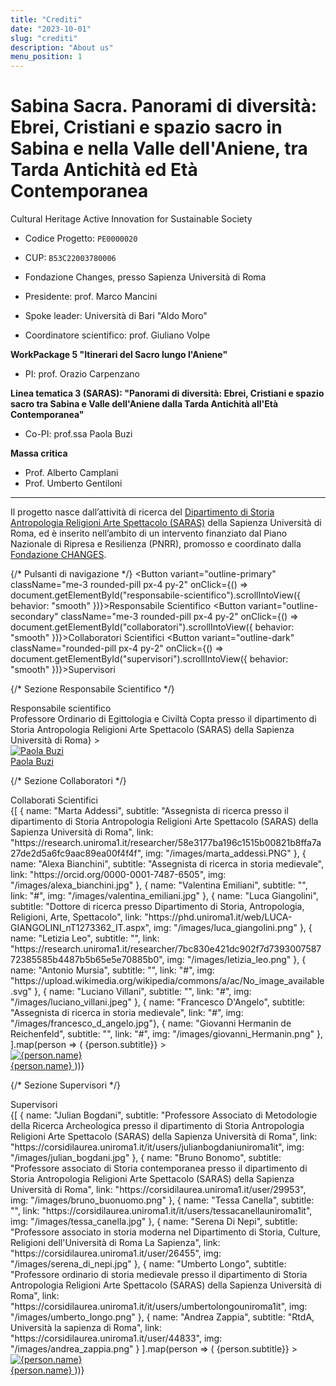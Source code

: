 ```yaml
---
title: "Crediti"
date: "2023-10-01"
slug: "crediti"
description: "About us"
menu_position: 1
---
```



<LogoBar />

# Sabina Sacra. Panorami di diversità: Ebrei, Cristiani e spazio sacro in Sabina e nella Valle dell'Aniene, tra Tarda Antichità ed Età Contemporanea 

Cultural Heritage Active Innovation for Sustainable Society  
- Codice Progetto: `PE0000020`  
- CUP: `B53C22003780006`  
- Fondazione Changes, presso Sapienza Università di Roma

- Presidente: prof. Marco Mancini  
- Spoke leader: Università di Bari "Aldo Moro"  
- Coordinatore scientifico: prof. Giuliano Volpe

**WorkPackage 5 "Itinerari del Sacro lungo l'Aniene"**  
- PI: prof. Orazio Carpenzano

**Linea tematica 3 (SARAS): "Panorami di diversità: Ebrei, Cristiani e spazio sacro tra Sabina e Valle dell'Aniene dalla Tarda Antichità all'Età Contemporanea"**  
- Co-PI: prof.ssa Paola Buzi

**Massa critica**
- Prof. Alberto Camplani 
- Prof. Umberto Gentiloni

---
<p className="mb-3">
    Il progetto nasce dall’attività di ricerca del 
    <a href="https://saras.web.uniroma1.it/it" className="text-decoration-none ms-1 text-primary">Dipartimento di Storia Antropologia Religioni Arte Spettacolo (SARAS)</a> 
    della Sapienza Università di Roma, ed è inserito nell’ambito di un intervento finanziato dal 
    Piano Nazionale di Ripresa e Resilienza (PNRR), promosso e coordinato dalla 
    <a href="https://www.fondazionechanges.org" className="text-decoration-none ms-1 text-primary">Fondazione CHANGES</a>.
</p>

<div className="my-5 border-top"></div>

{/* Pulsanti di navigazione */}
<ButtonGroup className="d-flex justify-content-center mb-5">
  <Button 
    variant="outline-primary" 
    className="me-3 rounded-pill px-4 py-2" 
    onClick={() => document.getElementById("responsabile-scientifico").scrollIntoView({ behavior: "smooth" })}>Responsabile Scientifico</Button>
  <Button 
    variant="outline-secondary" 
    className="me-3 rounded-pill px-4 py-2" 
    onClick={() => document.getElementById("collaboratori").scrollIntoView({ behavior: "smooth" })}>Collaboratori Scientifici</Button>
  <Button 
    variant="outline-dark" 
    className="rounded-pill px-4 py-2" 
    onClick={() => document.getElementById("supervisori").scrollIntoView({ behavior: "smooth" })}>Supervisori</Button>
</ButtonGroup>

{/* Sezione Responsabile Scientifico */}
<div id="responsabile-scientifico" className="text-center my-5">
  <Badge bg="primary" className="fs-5 px-3 py-2 rounded-pill">Responsabile scientifico</Badge>
</div>

<Row className="g-4 mb-5 justify-content-center">
  <Col sm={4}>
    <OverlayTrigger
      overlay={<Tooltip id="buzi-tooltip">Professore Ordinario di Egittologia e Civiltà Copta presso il dipartimento di Storia Antropologia Religioni Arte Spettacolo (SARAS) della Sapienza Università di Roma</Tooltip>}
    >
      <a href="https://corsidilaurea.uniroma1.it/it/users/paolabuziuniroma1it" className="text-decoration-none" target="_blank" rel="noopener noreferrer">
        <Card
          className="text-center p-3 bg-white border border-light shadow-sm rounded-4 hover-card"
        >
          <div className="d-flex justify-content-center py-3">
            <img src="https://www.ansa.it/webimages/img_700/2016/5/4/28fcbbbde6a088e2a870124ad8790eb7.jpg" alt="Paola Buzi" className="rounded-circle border border-3 border-primary shadow" style={{ width: "120px", height: "120px", objectFit: "cover" }} />
          </div>
          <Card.Body>
            <Card.Title className="fs-5 fw-bold text-primary">Paola Buzi</Card.Title>
          </Card.Body>
        </Card>
      </a>
    </OverlayTrigger>
  </Col>
</Row>

<div className="my-5 border-top"></div>

{/* Sezione Collaboratori */}
<div id="collaboratori" className="text-center my-5">
  <Badge bg="secondary" className="fs-5 px-3 py-2 rounded-pill">Collaborati Scientifici</Badge>
</div>

<Row className="g-4 mb-5 justify-content-center">
  {[
    { name: "Marta Addessi", subtitle: "Assegnista di ricerca presso il dipartimento di Storia Antropologia Religioni Arte Spettacolo (SARAS) della Sapienza Università di Roma", link: "https://research.uniroma1.it/researcher/58e3177ba196c1515b00821b8ffa7a27de2d5a6fc9aac89ea00f4f4f", img: "/images/marta_addessi.PNG" },
    { name: "Alexa Bianchini", subtitle: "Assegnista di ricerca in storia medievale", link: "https://orcid.org/0000-0001-7487-6505", img: "/images/alexa_bianchini.jpg" },
    { name: "Valentina Emiliani", subtitle: "", link: "#", img: "/images/valentina_emiliani.jpg" },
    { name: "Luca Giangolini", subtitle: "Dottore di ricerca presso Dipartimento di Storia, Antropologia, Religioni, Arte, Spettacolo", link: "https://phd.uniroma1.it/web/LUCA-GIANGOLINI_nT1273362_IT.aspx", img: "/images/luca_giangolini.png" },
    { name: "Letizia Leo", subtitle: "", link: "https://research.uniroma1.it/researcher/7bc830e421dc902f7d739300758772385585b4487b5b65e5e70885b0", img: "/images/letizia_leo.png" },
    { name: "Antonio Mursia", subtitle: "", link: "#", img: "https://upload.wikimedia.org/wikipedia/commons/a/ac/No_image_available.svg" },
    { name: "Luciano Villani", subtitle: "", link: "#", img: "/images/luciano_villani.jpeg" },
    { name: "Francesco D'Angelo", subtitle: "Assegnista di ricerca in storia medievale", link: "#", img: "/images/francesco_d_angelo.jpg"},
    { name: "Giovanni Hermanin de Reichenfeld", subtitle: "", link: "#", img: "/images/giovanni_Hermanin.png" },
  ].map(person => (
    <Col xs={6} md={3} key={person.name}>
      <OverlayTrigger
        overlay={<Tooltip id={`${person.name}-tooltip`}>{person.subtitle}</Tooltip>}
      >
        <a href={person.link} className="text-decoration-none" target="_blank" rel="noopener noreferrer">
          <Card
            className="text-center p-3 bg-white border border-light shadow-sm rounded-4 hover-card"
          >
            <div className="d-flex justify-content-center py-3">
              <img src={person.img} alt={person.name} className="rounded-circle border border-3 border-secondary shadow" style={{ width: "100px", height: "100px", objectFit: "cover" }} />
            </div>
            <Card.Body>
              <Card.Title className="fs-6 fw-bold text-secondary">{person.name}</Card.Title>
            </Card.Body>
          </Card>
        </a>
      </OverlayTrigger>
    </Col>
  ))}
</Row>

<div className="my-5 border-top"></div>

{/* Sezione Supervisori */}
<div id="supervisori" className="text-center my-5">
  <Badge bg="dark" className="fs-5 px-3 py-2 rounded-pill">Supervisori</Badge>
</div>

<Row className="g-4 mb-5 justify-content-center">
  {[
    { name: "Julian Bogdani", subtitle: "Professore Associato di Metodologie della Ricerca Archeologica presso il dipartimento di Storia Antropologia Religioni Arte Spettacolo (SARAS) della Sapienza Università di Roma", link: "https://corsidilaurea.uniroma1.it/it/users/julianbogdaniuniroma1it", img: "/images/julian_bogdani.jpg" },
    { name: "Bruno Bonomo", subtitle: "Professore associato di Storia contemporanea presso il dipartimento di Storia Antropologia Religioni Arte Spettacolo (SARAS) della Sapienza Università di Roma", link: "https://corsidilaurea.uniroma1.it/user/29953", img: "/images/bruno_buonuomo.png" },
    { name: "Tessa Canella", subtitle: "", link: "https://corsidilaurea.uniroma1.it/it/users/tessacanellauniroma1it", img: "/images/tessa_canella.jpg" },
    { name: "Serena Di Nepi", subtitle: "Professore associato in storia moderna nel Dipartimento di Storia, Culture, Religioni dell'Università di Roma La Sapienza", link: "https://corsidilaurea.uniroma1.it/user/26455", img: "/images/serena_di_nepi.jpg" },
    { name: "Umberto Longo", subtitle: "Professore ordinario di storia medievale presso il dipartimento di Storia Antropologia Religioni Arte Spettacolo (SARAS) della Sapienza Università di Roma", link: "https://corsidilaurea.uniroma1.it/it/users/umbertolongouniroma1it", img: "/images/umberto_longo.png" },
    { name: "Andrea Zappia", subtitle: "RtdA, Università la sapienza di Roma", link: "https://corsidilaurea.uniroma1.it/user/44833", img: "/images/andrea_zappia.png" }
  ].map(person => (
    <Col xs={6} md={4} lg={3} key={person.name}>
      <OverlayTrigger
        overlay={<Tooltip id={`${person.name}-tooltip`}>{person.subtitle}</Tooltip>}
      >
        <a href={person.link} className="text-decoration-none" target="_blank" rel="noopener noreferrer">
          <Card
            className="text-center p-3 bg-white border border-light shadow-sm rounded-4 hover-card"
          >
            <div className="d-flex justify-content-center py-3">
              <img src={person.img} alt={person.name} className="rounded-circle border border-3 border-dark shadow" style={{ width: "100px", height: "100px", objectFit: "cover" }} />
            </div>
            <Card.Body>
              <Card.Title className="fs-6 fw-bold text-dark">{person.name}</Card.Title>
            </Card.Body>
          </Card>
        </a>
      </OverlayTrigger>
    </Col>
  ))}
</Row>
